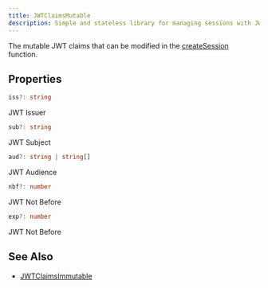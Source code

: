 ```yaml
---
title: JWTClaimsMutable
description: Simple and stateless library for managing sessions with JWT.
---
```


The mutable JWT claims that can be modified in the [createSession](/reference/functions/createsession) function.

## Properties

```ts
iss?: string
```
JWT Issuer

```ts
sub?: string
```
JWT Subject

```ts
aud?: string | string[]
```
JWT Audience

```ts
nbf?: number
```
JWT Not Before

```ts
exp?: number
```
JWT Not Before

## See Also

- [JWTClaimsImmutable](/reference/types/jwtcliamsimmutable)
